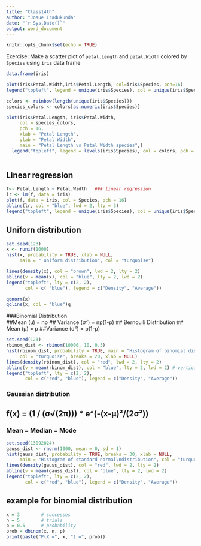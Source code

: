 ```yaml
---
title: "Class14th"
author: "Josue Iradukunda"
date: "`r Sys.Date()`"
output: word_document
---
```


```r
knitr::opts_chunk$set(echo = TRUE)
```

Exercise:
Make a scatter plot of `petal.Length` and `petal.Width` colored by `Species` using `iris` data frame
```r
data.frame(iris)
```




```r
plot(iris$Petal.Width,iris$Petal.Length, col=iris$Species, pch=16)
legend("topleft", legend = unique(iris$Species), col = unique(iris$Species), pch=16, bty= "n")

```

```r
colors <- rainbow(length(unique(iris$Species)))
species_colors <- colors[as.numeric(iris$Species)]

plot(iris$Petal.Length, iris$Petal.Width,
     col = species_colors,
     pch = 16,
     xlab = "Petal Length",
     ylab = "Petal Width",
     main = "Petal Length vs Petal Width species",)
  legend("topleft", legend = levels(iris$Species), col = colors, pch = 16) 
     

```
## Linear regression

```r
f<- Petal.Length ~ Petal.Width   ### linear regression
lr <- lm(f, data = iris)
plot(f, data = iris, col = Species, pch = 16)
abline(lr, col = "blue", lwd = 2, lty = 3)
legend("topleft", legend = unique(iris$Species), col = unique(iris$Species), pch = 16, bty = "n")
```

## Uniforn distribution
```r
set.seed(123)
x <- runif(1000)
hist(x, probability = TRUE, xlab = NULL,
     main = " uniform distribution", col = "turquoise")

lines(density(x), col = "brown", lwd = 2, lty = 2)
abline(v = mean(x), col = "blue", lty = 2, lwd = 2)
legend("topleft", lty = c(2, 2), 
       col = c( "blue"), legend = c("Density", "Average"))

```

```r
qqnorm(x)
qqline(x, col = "blue")q
```
###Binomial Distribution   
##Mean (μ) = np
## Variance (σ²) = np(1-p)
## Bernoulli Distribution
## Mean (μ) = p
##Variance (σ²) = p(1-p)


```r
set.seed(123)
rbinom_dist <- rbinom(10000, 10, 0.5)
hist(rbinom_dist, probability = TRUE, main = "Histogram of binomial distribution", 
     col = "turquoise", breaks = 20, xlab = NULL)
lines(density(rbinom_dist), col = "red", lwd = 2, lty = 2)
abline(v = mean(rbinom_dist), col = "blue", lty = 2, lwd = 2) # vertical line
legend("topleft", lty = c(2, 2), 
       col = c("red", "blue"), legend = c("Density", "Average"))
```

### Gaussian distribution
## f(x) = (1 / (σ√(2π))) * e^(-(x-μ)²/(2σ²))
### Mean = Median = Mode

```r
set.seed(13092024)
gauss_dist <- rnorm(1000, mean = 0, sd = 1)
hist(gauss_dist, probability = TRUE, breaks = 30, xlab = NULL,
     main = "Histogram of standard normal\ndistribution", col = "turquoise")
lines(density(gauss_dist), col = "red", lwd = 2, lty = 2)
abline(v = mean(gauss_dist), col = "blue", lty = 2, lwd = 2)
legend("topleft", lty = c(2, 2), 
       col = c("red", "blue"), legend = c("Density", "Average"))
```
## example for binomial distribution
```r
x = 3        # successes
n = 5        # trials
p = 0.5      # probability
prob = dbinom(x, n, p)
print(paste("P(X =", x, ") =", prob))
```

